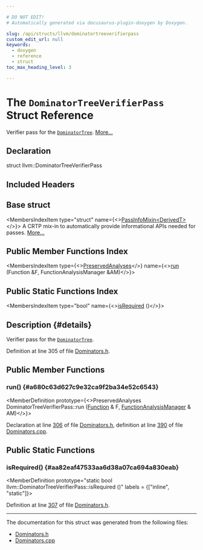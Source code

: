 ```yaml
---

# DO NOT EDIT!
# Automatically generated via docusaurus-plugin-doxygen by Doxygen.

slug: /api/structs/llvm/dominatortreeverifierpass
custom_edit_url: null
keywords:
  - doxygen
  - reference
  - struct
toc_max_heading_level: 3

---
```





# The `DominatorTreeVerifierPass` Struct Reference

<DoxygenPage pluginConfig={pluginConfig}>

Verifier pass for the <code><a href="/docs/api/classes/llvm/dominatortree">DominatorTree</a></code>. <a href="#details">More...</a>

## Declaration

<CodeBlock>struct llvm::DominatorTreeVerifierPass</CodeBlock>

## Included Headers

<IncludesList>
<IncludesListItem
  filePath="llvm/IR/Dominators.h"
  permalink="/docs/api/files/include/include/llvm/include/llvm/ir/dominators-h"
  isLocal="true" />
</IncludesList>

## Base struct

<MembersIndex>

<MembersIndexItem
  type="struct"
  name={<><a href="/docs/api/structs/llvm/passinfomixin">PassInfoMixin&lt;DerivedT&gt;</a></>}>
A CRTP mix-in to automatically provide informational APIs needed for passes. <a href="/docs/api/structs/llvm/passinfomixin/#details">More...</a>
</MembersIndexItem>

</MembersIndex>

## Public Member Functions Index

<MembersIndex>

<MembersIndexItem
  type={<><a href="/docs/api/classes/llvm/preservedanalyses">PreservedAnalyses</a></>}
  name={<><a href="#a680c63d627c9e32ca9f2ba34e52c6543">run</a> (Function &amp;F, FunctionAnalysisManager &amp;AM)</>}>
</MembersIndexItem>

</MembersIndex>

## Public Static Functions Index

<MembersIndex>

<MembersIndexItem
  type="bool"
  name={<><a href="#aa82eaf47533aa6d38a07ca694a830eab">isRequired</a> ()</>}>
</MembersIndexItem>

</MembersIndex>

## Description {#details}

Verifier pass for the <code><a href="/docs/api/classes/llvm/dominatortree">DominatorTree</a></code>.

Definition at line 305 of file <a href="/docs/api/files/include/include/llvm/include/llvm/ir/dominators-h">Dominators.h</a>.

<SectionDefinition>

## Public Member Functions

### run() {#a680c63d627c9e32ca9f2ba34e52c6543}

<MemberDefinition
  prototype={<>PreservedAnalyses DominatorTreeVerifierPass::run (<a href="/docs/api/classes/llvm/function">Function</a> &amp; F, <a href="/docs/api/namespaces/llvm/#adce09a5a0de0e3177eb00e932734af2f">FunctionAnalysisManager</a> &amp; AM)</>}>

Declaration at line <a href="/docs/api/files/include/include/llvm/include/llvm/ir/dominators-h/#l00306">306</a> of file <a href="/docs/api/files/include/include/llvm/include/llvm/ir/dominators-h">Dominators.h</a>, definition at line <a href="/docs/api/files/lib/lib/ir/dominators-cpp/#l00390">390</a> of file <a href="/docs/api/files/lib/lib/ir/dominators-cpp">Dominators.cpp</a>.
</MemberDefinition>

</SectionDefinition>

<SectionDefinition>

## Public Static Functions

### isRequired() {#aa82eaf47533aa6d38a07ca694a830eab}

<MemberDefinition
  prototype="static bool llvm::DominatorTreeVerifierPass::isRequired ()"
  labels = {["inline", "static"]}>

Definition at line <a href="/docs/api/files/include/include/llvm/include/llvm/ir/dominators-h/#l00307">307</a> of file <a href="/docs/api/files/include/include/llvm/include/llvm/ir/dominators-h">Dominators.h</a>.
</MemberDefinition>

</SectionDefinition>

<hr/>

The documentation for this struct was generated from the following files:

<ul>
<li><a href="/docs/api/files/include/include/llvm/include/llvm/ir/dominators-h">Dominators.h</a></li>
<li><a href="/docs/api/files/lib/lib/ir/dominators-cpp">Dominators.cpp</a></li>
</ul>

</DoxygenPage>
